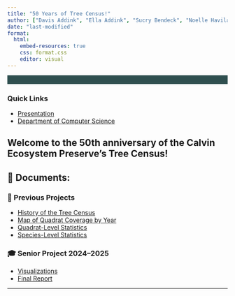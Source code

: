 ```yaml
---
title: "50 Years of Tree Census!"
author: ["Davis Addink", "Ella Addink", "Sucry Bendeck", "Noelle Haviland", "Felicia SuSanto"]
date: "last-modified"
format:
  html:
    embed-resources: true
    css: format.css
    editor: visual
---
```


<nav style="background-color: #2f4f4f; padding: 10px; text-align: center; margin-bottom: 20px;">

</nav>

<div class="sidebar-links">
  <h3>Quick Links</h3>
  <ul>
    <li><a href="https://docs.google.com/presentation/d/1saWm85zN5geYyPvu8xR8NkOLW_oYKo7bDwJcE_vTNGg/edit?pli=1#slide=id.g3180d71becc_2_75">Presentation</a></li>
    <li><a href="https://calvin.edu/academics/school-stem/computer-science">Department of Computer Science</a></li>
  </ul>
</div>


::: content-box
# Welcome to the 50th anniversary of the Calvin Ecosystem Preserve's Tree Census!

## 📁 Documents:

### 🌳 Previous Projects

-   [History of the Tree Census](https://calvinecosystempreserve.github.io/50-years-of-trees/history_tree_census)\
-   [Map of Quadrat Coverage by Year](https://calvinecosystempreserve.github.io/50-years-of-trees/quadrats_by_year)\
-   [Quadrat-Level Statistics](https://calvinecosystempreserve.github.io/50-years-of-trees/quadrat_graphs)\
-   [Species-Level Statistics](https://calvinecosystempreserve.github.io/50-years-of-trees/species_graphs)

### 🎓 Senior Project 2024–2025

-   [Visualizations](https://calvinecosystempreserve.github.io/50-years-of-trees/visualization)\
-   [Final Report](https://calvinecosystempreserve.github.io/50-years-of-trees/report)


------------------------------------------------------------------------
:::

